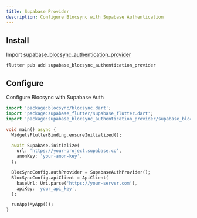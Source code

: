 ```yaml
---
title: Supabase Provider
description: Configure Blocsync with Supabase Authentication
---
```

## Install

Import [supabase_blocsync_authentication_provider](https://pub.dev/packages/supabase_blocsync_authentication_provider)

```base
flutter pub add supabase_blocsync_authentication_provider
```

## Configure

Configure Blocsync with Supabase Auth

```dart
import 'package:blocsync/blocsync.dart';
import 'package:supabase_flutter/supabase_flutter.dart';
import 'package:supabase_blocsync_authentication_provider/supabase_blocsync_authentication_provider.dart';

void main() async {
  WidgetsFlutterBinding.ensureInitialized();

  await Supabase.initialize(
    url: 'https://your-project.supabase.co',
    anonKey: 'your-anon-key',
  );

  BlocSyncConfig.authProvider = SupabaseAuthProvider();
  BlocSyncConfig.apiClient = ApiClient(
    baseUrl: Uri.parse('https://your-server.com'),
    apiKey: 'your_api_key',
  );

  runApp(MyApp());
}
```
